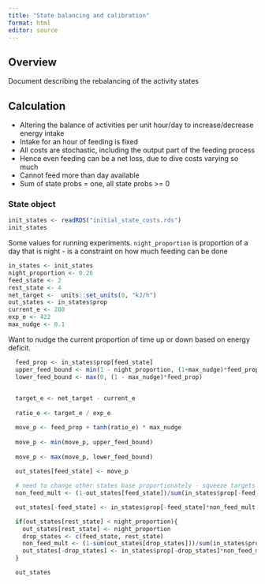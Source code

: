 ```yaml
---
title: "State balancing and calibration"
format: html
editor: source
---
```


## Overview

Document describing the rebalancing of the activity states


## Calculation

* Altering the balance of activities per unit hour/day to increase/decrease energy intake
* Intake for an hour of feeding is fixed
* All costs are stochastic, including the output part of the feeding process
* Hence even feeding can be a net loss, due to dive costs varying so much
* Cannot feed more than day available
* Sum of state probs = one, all state probs >= 0




### State object

```r

init_states <- readRDS("initial_state_costs.rds")
init_states

```


Some values for running experiments. `night_proportion` is proportion of a day that is night - is a constraint on how much feeding can be done

```r

in_states <- init_states
night_proportion <- 0.26
feed_state <- 2 
rest_state <- 4 
net_target <-  units::set_units(0, "kJ/h")
out_states <- in_states$prop
current_e <- 200
exp_e <- 422
max_nudge <- 0.1

```

Want to nudge the current proportion of time up or down based on energy deficit. 

```r
  feed_prop <- in_states$prop[feed_state]
  upper_feed_bound <- min(1 - night_proportion, (1+max_nudge)*feed_prop)
  lower_feed_bound <- max(0, (1 - max_nudge)*feed_prop)
  
```


```r
  
  target_e <- net_target - current_e
  
  ratio_e <- target_e / exp_e  

  move_p <- feed_prop + tanh(ratio_e) * max_nudge
  
  move_p <- min(move_p, upper_feed_bound)
  
  move_p <- max(move_p, lower_feed_bound)
  
  out_states[feed_state] <- move_p

  # need to change other states base proportionately - squeeze targets up/down to maintain area/energy
  non_feed_mult <- (1-out_states[feed_state])/sum(in_states$prop[-feed_state])

  out_states[-feed_state] <- in_states$prop[-feed_state]*non_feed_mult

  if(out_states[rest_state] < night_proportion){
    out_states[rest_state] <- night_proportion
    drop_states <- c(feed_state, rest_state)
    non_feed_mult <- (1-sum(out_states[drop_states]))/sum(in_states$prop[-drop_states])
    out_states[-drop_states] <- in_states$prop[-drop_states]*non_feed_mult
  }

  out_states

```


